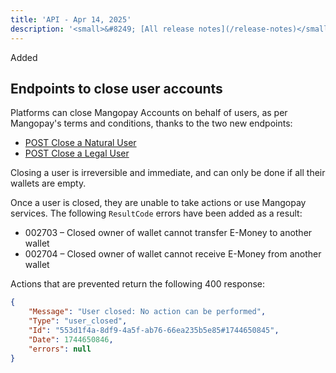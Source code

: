 ```yaml
---
title: 'API - Apr 14, 2025'  
description: '<small>&#8249; [All release notes](/release-notes)</small>'  
---
```


<div class="release-notes-page">

<div class="pill pill-green">Added</div>

## Endpoints to close user accounts

Platforms can close Mangopay Accounts on behalf of users, as per Mangopay's terms and conditions, thanks to the two new endpoints: 
- [POST Close a Natural User](/api-reference/users/close-natural-user)
- [POST Close a Legal User](/api-reference/users/close-legal-user)

Closing a user is irreversible and immediate, and can only be done if all their wallets are empty.

Once a user is closed, they are unable to take actions or use Mangopay services. The following `ResultCode` errors have been added as a result:
- 002703 – Closed owner of wallet cannot transfer E-Money to another wallet
- 002704 – Closed owner of wallet cannot receive E-Money from another wallet

Actions that are prevented return the following 400 response: 
```json 400 
{
    "Message": "User closed: No action can be performed",
    "Type": "user_closed",
    "Id": "553d1f4a-8df9-4a5f-ab76-66ea235b5e85#1744650845",
    "Date": 1744650846,
    "errors": null
}
```
</div>